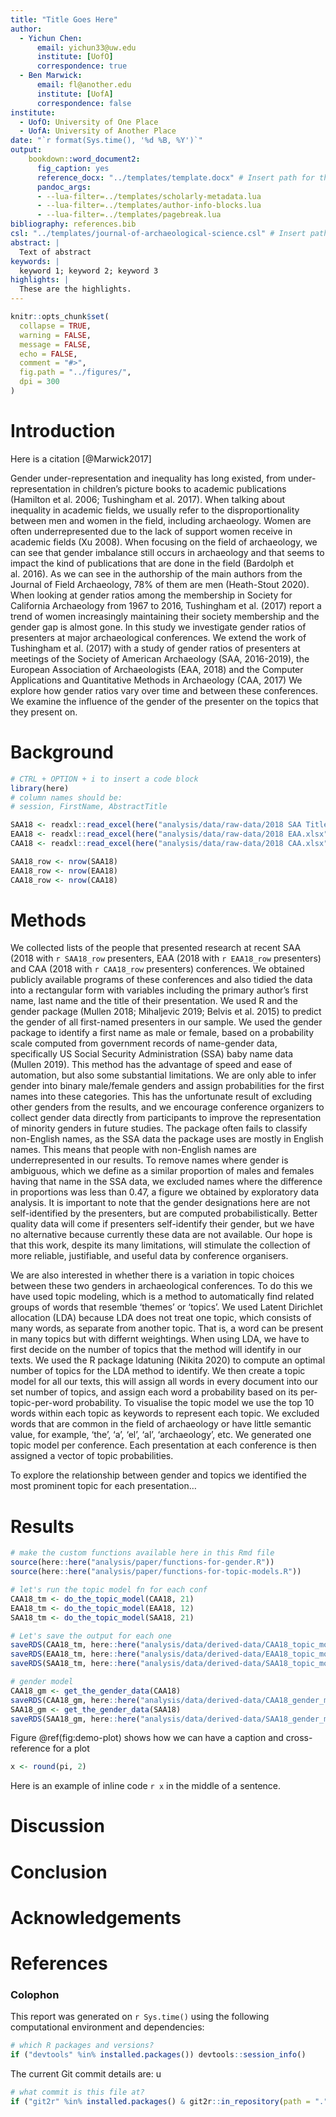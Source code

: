 ```yaml
---
title: "Title Goes Here"
author:
  - Yichun Chen:
      email: yichun33@uw.edu
      institute: [UofO]
      correspondence: true
  - Ben Marwick:
      email: fl@another.edu
      institute: [UofA]
      correspondence: false
institute:
  - UofO: University of One Place
  - UofA: University of Another Place
date: "`r format(Sys.time(), '%d %B, %Y')`"
output: 
    bookdown::word_document2:
      fig_caption: yes
      reference_docx: "../templates/template.docx" # Insert path for the DOCX file
      pandoc_args:
      - --lua-filter=../templates/scholarly-metadata.lua
      - --lua-filter=../templates/author-info-blocks.lua
      - --lua-filter=../templates/pagebreak.lua
bibliography: references.bib
csl: "../templates/journal-of-archaeological-science.csl" # Insert path for the bib-style
abstract: |
  Text of abstract
keywords: |
  keyword 1; keyword 2; keyword 3
highlights: |
  These are the highlights. 
---
```



<!-- This is the format for text comments that will be ignored during renderings. Do not put R code in these comments because it will not be ignored. -->

```r
knitr::opts_chunk$set(
  collapse = TRUE,
  warning = FALSE,
  message = FALSE,
  echo = FALSE,
  comment = "#>",
  fig.path = "../figures/",
  dpi = 300
)
```

# Introduction

Here is a citation [@Marwick2017]

Gender under-representation and inequality has long existed, from under-representation in children’s picture books to academic publications (Hamilton et al. 2006; Tushingham et al. 2017). When talking about inequality in academic fields, we usually refer to the disproportionality between men and women in the field, including archaeology. Women are often underrepresented due to the lack of support women receive in academic fields (Xu 2008). When focusing on the field of archaeology, we can see that gender imbalance still occurs in archaeology and that seems to impact the kind of publications that are done in the field (Bardolph et al. 2016). As we can see in the authorship of the main authors from the Journal of Field Archaeology, 78% of them are men (Heath-Stout 2020). When looking at gender ratios among the membership in Society for California Archaeology from 1967 to 2016, Tushingham et al. (2017) report a trend of women increasingly maintaining their society membership and the gender gap is almost gone. In this study we investigate gender ratios of presenters at major archaeological conferences. We extend the work of Tushingham et al. (2017) with a study of gender ratios of presenters at meetings of the Society of American Archaeology (SAA, 2016-2019), the European Association of Archaeologists (EAA, 2018) and the Computer Applications and Quantitative Methods in Archaeology (CAA, 2017)  We explore how gender ratios vary over time and between these conferences. We examine the influence of the gender of the presenter on the topics that they present on.

# Background



```r
# CTRL + OPTION + i to insert a code block
library(here)
# column names should be:
# session, FirstName, AbstractTitle

SAA18 <- readxl::read_excel(here("analysis/data/raw-data/2018 SAA Title.xlsx"))
EAA18 <- readxl::read_excel(here("analysis/data/raw-data/2018 EAA.xlsx"))
CAA18 <- readxl::read_excel(here("analysis/data/raw-data/2018 CAA.xlsx"))

SAA18_row <- nrow(SAA18)      
EAA18_row <- nrow(EAA18)      
CAA18_row <- nrow(CAA18)      

```

# Methods

We collected lists of the people that presented research at recent SAA (2018 with `r SAA18_row` presenters, EAA (2018 with `r EAA18_row` presenters) and CAA (2018 with `r CAA18_row` presenters) conferences. We obtained publicly available programs of these conferences and also tidied the data into a rectangular form with variables including the primary author's first name, last name and the title of their presentation. We used R and the gender package (Mullen 2018; Mihaljevic 2019; Belvis et al. 2015) to predict the gender of all first-named presenters in our sample. We used the gender package to identify a first name as male or female, based on a probability scale computed from government records of name-gender data, specifically US Social Security Administration (SSA) baby name data (Mullen 2019). This method has the advantage of speed and ease of automation, but also some substantial limitations. We are only able to infer gender into binary male/female genders and assign probabilities for the first names into these categories. This has the unfortunate result of excluding other genders from the results, and we encourage conference organizers to collect gender data directly from participants to improve the representation of minority genders in future studies. The package often fails to classify non-English names, as the SSA data the package uses are mostly in English names. This means that people with non-English names are underrepresented in our results. To remove names where gender is ambiguous, which we define as a similar proportion of males and females having that name in the SSA data, we excluded names where the difference in proportions was less than 0.47, a figure we obtained by exploratory data analysis. It is important to note that the gender designations here are not self-identified by the presenters, but are computed probabilistically. Better quality data will come if presenters self-identify their gender, but we have no alternative because currently these data are not available. Our hope is that this work, despite its many limitations, will stimulate the collection of more reliable, justifiable, and useful data by conference organisers. 

We are also interested in whether there is a variation in topic choices between these two genders in archaeological conferences. To do this we have used topic modeling, which is a method to automatically find related groups of words that resemble 'themes' or 'topics'. We used Latent Dirichlet allocation (LDA) because LDA does not treat one topic, which consists of many words, as separate from another topic. That is, a word can be present in many topics but with differnt weightings. When using LDA, we have to first decide on the number of topics that the method will identify in our texts. We used the R package ldatuning (Nikita 2020) to compute an optimal number of topics for the LDA method to identify. We then create a topic model for all our texts, this will assign all words in every document into our set number of topics, and assign each word a probability based on its per-topic-per-word probability. To visualise the topic model we use the top 10 words within each topic as keywords to represent each topic. We excluded words that are common in the field of archaeology or have little semantic value, for example, 'the', 'a', 'el', 'al', 'archaeology', etc. We generated one topic model per conference. Each presentation at each conference is then assigned a vector of topic probabilities. 

To explore the relationship between gender and topics we identified the most prominent topic for each presentation... 

# Results

```r
# make the custom functions available here in this Rmd file
source(here::here("analysis/paper/functions-for-gender.R"))
source(here::here("analysis/paper/functions-for-topic-models.R"))
```


```r
# let's run the topic model fn for each conf
CAA18_tm <- do_the_topic_model(CAA18, 21)
EAA18_tm <- do_the_topic_model(EAA18, 12)
SAA18_tm <- do_the_topic_model(SAA18, 21)

# Let's save the output for each one
saveRDS(CAA18_tm, here::here("analysis/data/derived-data/CAA18_topic_model.rds"))
saveRDS(EAA18_tm, here::here("analysis/data/derived-data/EAA18_topic_model.rds"))
saveRDS(SAA18_tm, here::here("analysis/data/derived-data/SAA18_topic_model.rds"))

# gender model
CAA18_gm <- get_the_gender_data(CAA18)
saveRDS(CAA18_gm, here::here("analysis/data/derived-data/CAA18_gender_model.rds"))
SAA18_gm <- get_the_gender_data(SAA18)
saveRDS(SAA18_gm, here::here("analysis/data/derived-data/SAA18_gender_model.rds"))
```


Figure \@ref(fig:demo-plot) shows how we can have a caption and cross-reference for a plot

```r
x <- round(pi, 2)
```

Here is an example of inline code `r x` in the middle of a sentence. 

# Discussion

# Conclusion

# Acknowledgements

<!-- The following line inserts a page break  -->
\newpage

# References 
<!-- The following line ensures the references appear here for the MS Word or HTML output files, rather than right at the end of the document (this will not work for PDF files):  -->
<div id="refs"></div>

\newpage

### Colophon

This report was generated on `r Sys.time()` using the following computational environment and dependencies: 

```r
# which R packages and versions?
if ("devtools" %in% installed.packages()) devtools::session_info()
```

The current Git commit details are:
u
```r
# what commit is this file at? 
if ("git2r" %in% installed.packages() & git2r::in_repository(path = ".")) git2r::repository(here::here())  
```

